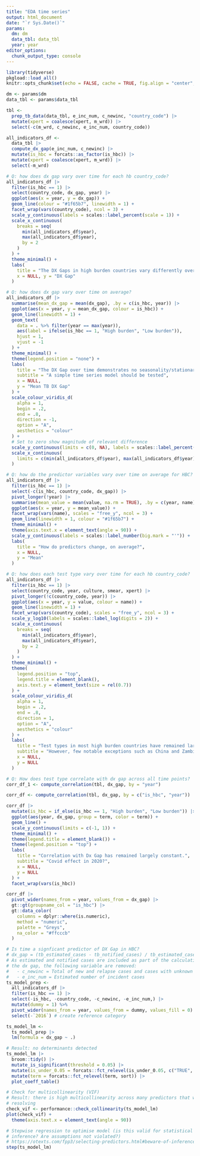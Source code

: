 ```yaml
---
title: "EDA time series"
output: html_document
date: "`r Sys.Date()`"
params:
  dm: dm
  data_tbl: data_tbl
  year: year
editor_options: 
  chunk_output_type: console
---
```


```r
library(tidyverse)
pkgload::load_all()
knitr::opts_chunk$set(echo = FALSE, cache = TRUE, fig.align = "center", message = FALSE, warning = FALSE, fig.height = 8)
```

```r
dm <- params$dm
data_tbl <- params$data_tbl
```

```r
tbl <-
  prep_tb_data(data_tbl, e_inc_num, c_newinc, "country_code") |> 
  mutate(xpert = coalesce(xpert, m_wrd)) |>
  select(-c(m_wrd, c_newinc, e_inc_num, country_code))

all_indicators_df <-
  data_tbl |>
  compute_dx_gap(e_inc_num, c_newinc) |>
  mutate(is_hbc = forcats::as_factor(is_hbc)) |>
  mutate(xpert = coalesce(xpert, m_wrd)) |>
  select(-m_wrd)
```

```r
# Q: how does dx gap vary over time for each hb country_code?
all_indicators_df |>
  filter(is_hbc == 1) |>
  select(country_code, dx_gap, year) |>
  ggplot(aes(x = year, y = dx_gap)) +
  geom_line(colour = "#1f65b7", linewidth = 1) +
  facet_wrap(vars(country_code), ncol = 3) +
  scale_y_continuous(labels = scales::label_percent(scale = 1)) +
  scale_x_continuous(
    breaks = seq(
      min(all_indicators_df$year), 
      max(all_indicators_df$year), 
      by = 2
    )
  ) +
  theme_minimal() +
  labs(
    title = "The DX Gaps in high burden countries vary differently over time",
    x = NULL, y = "DX Gap"
  )
```

```r
# Q: how does dx gap vary over time on average?
all_indicators_df |>
  summarise(mean_dx_gap = mean(dx_gap), .by = c(is_hbc, year)) |>
  ggplot(aes(x = year, y = mean_dx_gap, colour = is_hbc)) +
  geom_line(linewidth = 1) +
  geom_text(
    data = . %>% filter(year == max(year)), 
    aes(label = ifelse(is_hbc == 1, "High burden", "Low burden")), 
    hjust = 1,
    vjust = -1
  ) +
  theme_minimal() +
  theme(legend.position = "none") +
  labs(
    title = "The DX Gap over time demonstrates no seasonality/stationarity",
    subtitle = "A simple time series model should be tested",
    x = NULL,
    y = "Mean TB DX Gap"
  ) +
  scale_colour_viridis_d(
    alpha = 1,
    begin = .2,
    end = .8,
    direction = -1,
    option = "A",
    aesthetics = "colour"
  ) +
  # Set to zero show magnitude of relevant difference
  scale_y_continuous(limits = c(0, NA), labels = scales::label_percent(scale = 1)) + 
  scale_x_continuous(
    limits = c(min(all_indicators_df$year), max(all_indicators_df$year) + .25)
  )
```

```r
# Q: how do the predictor variables vary over time on average for HBC?
all_indicators_df |>
  filter(is_hbc == 1) |>
  select(-c(is_hbc, country_code, dx_gap)) |>
  pivot_longer(!year) |>
  summarise(mean_value = mean(value, na.rm = TRUE), .by = c(year, name)) |>
  ggplot(aes(x = year, y = mean_value)) +
  facet_wrap(vars(name), scales = "free_y", ncol = 3) +
  geom_line(linewidth = 1, colour = "#1f65b7") +
  theme_minimal() +
  theme(axis.text.x = element_text(angle = 90)) +
  scale_y_continuous(labels = scales::label_number(big.mark = "'")) +
  labs(
    title = "How do predictors change, on average?",
    x = NULL,
    y = "Mean"
  )
```


```r
# Q: how does each test type vary over time for each hb country_code?
all_indicators_df |>
  filter(is_hbc == 1) |>
  select(country_code, year, culture, smear, xpert) |>
  pivot_longer(!c(country_code, year)) |>
  ggplot(aes(x = year, y = value, colour = name)) +
  geom_line(linewidth = 1) +
  facet_wrap(vars(country_code), scales = "free_y", ncol = 3) +
  scale_y_log10(labels = scales::label_log(digits = 2)) +
  scale_x_continuous(
    breaks = seq(
      min(all_indicators_df$year), 
      max(all_indicators_df$year), 
      by = 2
    )
  ) +
  theme_minimal() +
  theme(
    legend.position = "top", 
    legend.title = element_blank(),
    axis.text.y = element_text(size = rel(0.7))
  ) + 
  scale_colour_viridis_d(
    alpha = 1,
    begin = .2,
    end = .8,
    direction = 1,
    option = "A",
    aesthetics = "colour"
  ) +
  labs(
    title = "Test types in most high burden countries have remained largely constant.",
    subtitle = "However, few notable exceptions such as China and Zambia are found",
    x = NULL, 
    y = NULL
  )
```

```r
# Q: How does test type correlate with dx gap across all time points?
corr_df_1 <- compute_correlation(tbl, dx_gap, by = "year")
```


```r
corr_df <- compute_correlation(tbl, dx_gap, by = c("is_hbc", "year"))
```

```r
corr_df |>
  mutate(is_hbc = if_else(is_hbc == 1, "High burden", "Low burden")) |> 
  ggplot(aes(year, dx_gap, group = term, color = term)) +
  geom_line() +
  scale_y_continuous(limits = c(-1, 1)) +
  theme_minimal() +
  theme(legend.title = element_blank()) +
  theme(legend.position = "top") + 
  labs(
    title = "Correlation with Dx Gap has remained largely constant.",
    subtitle = "Covid effect in 2020?",
    x = NULL,
    y = NULL
  ) +
  facet_wrap(vars(is_hbc))
```

```r
corr_df |>
  pivot_wider(names_from = year, values_from = dx_gap) |>
  gt::gt(groupname_col = "is_hbc") |>
  gt::data_color(
    columns = dplyr::where(is.numeric),
    method = "numeric",
    palette = "Greys",
    na_color = "#ffcccb"
  )
```

```r
# Is time a signficant predictor of DX Gap in HBC?
# dx_gap = (tb_estimated_cases - tb_notified_cases) / tb_estimated_cases
# As estimated and notified cases are included as part of the calculation of
# the dx gap, the following variable are removed:
#   - c_newinc = Total of new and relapse cases and cases with unknown previous TB treatment history
#   - e_inc_num = Estimated number of incident cases
ts_model_prep <-
  all_indicators_df |>
  filter(is_hbc == 1) |>
  select(-is_hbc, -country_code, -c_newinc, -e_inc_num,) |>
  mutate(dummy = 1) %>%
  pivot_wider(names_from = year, values_from = dummy, values_fill = 0) |>
  select(-`2016`) # create reference category

ts_model_lm <-
  ts_model_prep |>
  lm(formula = dx_gap ~ .)

# Result: no determinants detected
ts_model_lm |>
  broom::tidy() |> 
  mutate_is_significant(threshold = 0.05) |> 
  mutate(is_under_0.05 = forcats::fct_relevel(is_under_0.05, c("TRUE", "FALSE"))) |> 
  mutate(term = forcats::fct_relevel(term, sort)) |> 
  plot_coeff_table()
```

```r
# Check for multicollinearity (VIF)
# Result: there is high multicollinearity across many predictors that would need
# resolving
check_vif <- performance::check_collinearity(ts_model_lm)
plot(check_vif) +
  theme(axis.text.x = element_text(angle = 90))
```

```r
# Stepwise regression to optimise model (is this valid for statistical
# inference? Are assumptions not violated?)
# https://otexts.com/fpp3/selecting-predictors.html#beware-of-inference-after-selecting-predictors
step(ts_model_lm)
```
